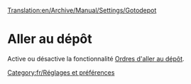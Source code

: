 [[Translation:en/Archive/Manual/Settings/Gotodepot]]


=Aller au dépôt=

Active ou désactive la fonctionnalité [[fr/Archive/Manual/Settings/Permettre les ordres d'aller au dépôt|Ordres d'aller au dépôt]].
[[Category:fr/Réglages et préférences]]

{{fr/Amorce}}